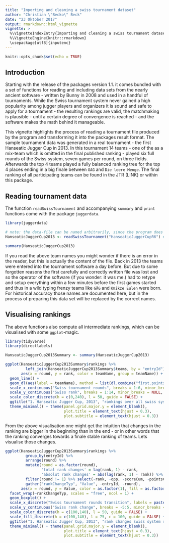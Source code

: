```yaml
---
title: "Importing and cleaning a swiss tournament dataset"
author: "Christian \"Becko\" Beck"
date: "23 Oktober 2017"
output: rmarkdown::html_vignette
vignette: >
  %\VignetteIndexEntry{Importing and cleaning a swiss tournament dataset}
  %\VignetteEngine{knitr::rmarkdown}
  \usepackage[utf8]{inputenc}
---
```


```r
knitr::opts_chunk$set(echo = TRUE)
```

## Introduction

Starting with the release of the packages version 1.1. it comes bundled with a set of functions for reading and including data sets from the nearly ancient software - written by Bunny in 2008 and used in a handful of tournaments. While the Swiss tournament system never gained a high popularity among jugger players and organizers it is sound and safe to apply for a tournament - the resulting rankings are valid, the matchmaking is plausible - until a certain degree of convergence is reached - and the software makes the math behind it manageable.

This vignette highlights the process of reading a tournament file produced by the program and transforming it into the packages result format. The sample tournament data was generated in a real tournament - the first Hanseatic Jugger Cup in 2013. In this tournament 14 teams - one of the as a mix-team which is omitted in the final published ranking - played six full rounds of the Swiss system, seven games per round, on three fields. Afterwards the top 4 teams played a fully balanced ranking tree for the top 4 places ending in a big finale between `GAG` and `Die leere Menge`. The final ranking of all participating teams can be found in the JTR (LINK) or within this package.

## Reading tournament data

The function `readSwissTournament` and accompanying `summary` and `print` functions come with the package `juggerdata`.

```r
library(juggerdata)

# note: the data-file can be named arbitrarily, since the program does not enforce any file endings
HanseaticJuggerCup2013 <- readSwissTournament("HanseaticJuggerCupR6") # R6 stands for round 6

summary(HanseaticJuggerCup2013)

```

If you read the above team names you might wonder if there is an error in the reader, but this is actually the content of the file. Back in 2013 the teams were entered into the tournament software a day before. But due to some forgotten reasons the first carefully and correctly written file was lost and so the operator of the software (if you wonder: it was me.) had to retype and setup everything within a few minutes before the first games started and thus in a wild typing frenzy teams like `GÄG` and `Kmikze Eulen` were born. For historical accuracy those names are documented here, but in the process of preparing this data set will be replaced by the correct names.

## Visualising rankings

The above functions also compute all intermediate rankings, which can be visualised with some `ggplot`-magic.

```r
library(tidyverse)
library(directlabels)

HanseaticJuggerCup2013Summary <- summary(HanseaticJuggerCup2013)

ggplot(HanseaticJuggerCup2013Summary$rankings %>%
         left_join(HanseaticJuggerCup2013Summary$teams, by = "entryId"),
       aes(x = round, y = rank, color = teamName, group = teamName)) +
  geom_line() +
  geom_dl(aes(label = teamName), method = list(dl.combine("first.points", "last.points"), cex = 0.8)) +
  scale_x_continuous("Swiss tournament rounds", breaks = 1:6, minor_breaks = NULL, labels = paste('R', 1:6, sep = ''), limits = c(0,7)) +
  scale_y_continuous("Swiss rank", breaks = 1:14, minor_breaks = NULL, trans = "reverse", position = "right") +
  scale_color_discrete(h = c(0,240), l = 50, guide = FALSE) +
  ggtitle("1. Hanseatic Jugger Cup, 2013", "rankings over all swiss system rounds") +
  theme_minimal() + theme(panel.grid.major.y = element_blank(),
                          plot.title = element_text(hjust = 0.3),
                          plot.subtitle = element_text(hjust = 0.3))

```

From the above visualisation one might get the intuition that changes in the ranking are bigger in the beginning than in the end - or in other words that the ranking converges towards a finale stable ranking of teams. Lets visualise those changes.

```r
ggplot(HanseaticJuggerCup2013Summary$rankings %>%
         group_by(entryId) %>%
         arrange(round) %>%
         mutate(round = as.factor(round),
                'total rank changes' = lag(rank, 1) - rank,
                'absolut rank changes' = abs(lag(rank, 1) - rank)) %>%
         filter(round != 1) %>% select(-rank, -opp, -scoreCum, -pointsCum, -pointsDiffCum, -BHZ) %>%
         gather("rankChangeTyp", "Value", -entryId, -round),
       aes(x = round, y = Value, color = as.factor(1), fill = as.factor(1))) +
  facet_wrap(~rankChangeTyp, scales = "free", ncol = 1) +
  geom_boxplot() +
  scale_x_discrete("Swiss tournament rounds transition", labels = paste('R', 1:5, '-R', 2:6, sep = '')) +
  scale_y_continuous("Swiss rank change", breaks = -5:5, minor_breaks = NULL, position = "left") +
  scale_color_discrete(h = c(100,140), l = 50, guide = FALSE) +
  scale_fill_discrete(h = c(100,140), l = 75, c = 100, guide = FALSE) +
  ggtitle("1. Hanseatic Jugger Cup, 2013", "rank changes swiss system rounds") +
  theme_minimal() + theme(panel.grid.major.y = element_blank(),
                          plot.title = element_text(hjust = 0.3),
                          plot.subtitle = element_text(hjust = 0.3))



```

